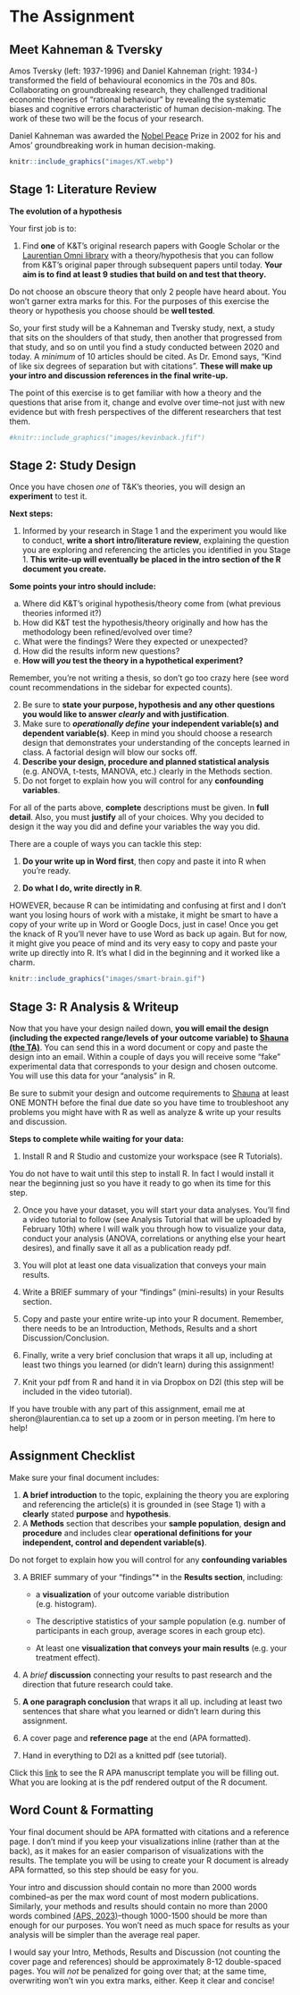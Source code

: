# The Assignment {#cross}

## Meet Kahneman & Tversky

Amos Tversky (left: 1937-1996) and Daniel Kahneman (right: 1934-) transformed the field of behavioural economics in the 70s and 80s. Collaborating on groundbreaking research, they challenged traditional economic theories of "rational behaviour" by revealing the systematic biases and cognitive errors characteristic of human decision-making. The work of these two will be the focus of your research.

::: fyi
Daniel Kahneman was awarded the [Nobel Peace](https://www.nobelprize.org/prizes/economic-sciences/2002/kahneman/facts/) Prize in 2002 for his and Amos' groundbreaking work in human decision-making.
:::

```r
knitr::include_graphics("images/KT.webp")
```

## Stage 1: Literature Review {#Part1}

**The evolution of a hypothesis**

Your first job is to:

1.  Find **one** of K&T's original research papers with Google Scholar or the [Laurentian Omni library](https://omni.laurentian.ca/discovery/search?vid=01OCUL_LU:OMNI&lang=en "Laurentian Library") with a theory/hypothesis that you can follow from K&T's original paper through subsequent papers until today. **Your aim is to find at least 9 studies that build on and test that theory.**

::: fyi
Do not choose an obscure theory that only 2 people have heard about. You won't garner extra marks for this. For the purposes of this exercise the theory or hypothesis you choose should be **well tested**.
:::

So, your first study will be a Kahneman and Tversky study, next, a study that sits on the shoulders of that study, then another that progressed from that study, and so on until you find a study conducted between 2020 and today. A *minimum* of 10 articles should be cited. As Dr. Emond says, "Kind of like six degrees of separation but with citations". **These will make up your intro and discussion references in the final write-up.**

The point of this exercise is to get familiar with how a theory and the questions that arise from it, change and evolve over time--not just with new evidence but with fresh perspectives of the different researchers that test them.

```r
#knitr::include_graphics("images/kevinback.jfif")
```

## Stage 2: Study Design {#Part2}

Once you have chosen *one* of T&K's theories, you will design an **experiment** to test it.

**Next steps:**

1.  Informed by your research in Stage 1 and the experiment you would like to conduct, **write a short intro/literature review**, explaining the question you are exploring and referencing the articles you identified in you Stage 1. **This write-up will eventually be placed in the intro section of the R document you create.**

**Some points your intro should include:**

a.  Where did K&T's original hypothesis/theory come from (what previous theories informed it?)
b.  How did K&T test the hypothesis/theory originally and how has the methodology been refined/evolved over time?
c.  What were the findings? Were they expected or unexpected?
d.  How did the results inform new questions?
e.  **How will *you* test the theory in a hypothetical experiment?**

Remember, you're not writing a thesis, so don't go too crazy here (see word count recommendations in the sidebar for expected counts).

2.  Be sure to **state your purpose, hypothesis and any other questions you would like to answer *clearly* and with justification**.
3.  Make sure to ***operationally define*** **your independent variable(s) and dependent variable(s)**. Keep in mind you should choose a research design that demonstrates your understanding of the concepts learned in class. A factorial design will blow our socks off.
4.  **Describe your design, procedure and planned statistical analysis** (e.g. ANOVA, t-tests, MANOVA, etc.) clearly in the Methods section.
5.  Do not forget to explain how you will control for any **confounding variables**.

::: fyi
For all of the parts above, **complete** descriptions must be given. In **full detail**. Also, you must **justify** all of your choices. Why you decided to design it the way you did and define your variables the way you did.
:::

There are a couple of ways you can tackle this step:

1.  **Do your write up in Word first**, then copy and paste it into R when you're ready.

2.  **Do what I do, write directly in R**.

HOWEVER, because R can be intimidating and confusing at first and I don't want you losing hours of work with a mistake, it might be smart to have a copy of your write up in Word or Google Docs, just in case! Once you get the knack of R you'll never have to use Word as back up again. But for now, it might give you peace of mind and its very easy to copy and paste your write up directly into R. It's what I did in the beginning and it worked like a charm.

```r
knitr::include_graphics("images/smart-brain.gif")
```

## Stage 3: R Analysis & Writeup

Now that you have your design nailed down, **you will email the design (including the expected range/levels of your outcome variable) to [Shauna (the TA)](sheron@laurentian.ca "Email Shauna")**. You can send this in a word document or copy and paste the design into an email. Within a couple of days you will receive some "fake" experimental data that corresponds to your design and chosen outcome. You will use this data for your "analysis" in R.

::: lightbulb
Be sure to submit your design and outcome requirements to [Shauna](sheron@laurentian.ca) at least ONE MONTH before the final due date so you have time to troubleshoot any problems you might have with R as well as analyze & write up your results and discussion.
:::

**Steps to complete while waiting for your data:**

1.  Install R and R Studio and customize your workspace (see R Tutorials).

::: fyi
You do not have to wait until this step to install R. In fact I would install it near the beginning just so you have it ready to go when its time for this step.
:::

2.  Once you have your dataset, you will start your data analyses. You'll find a video tutorial to follow (see Analysis Tutorial that will be uploaded by February 10th) where l will walk you through how to visualize your data, conduct your analysis (ANOVA, correlations or anything else your heart desires), and finally save it all as a publication ready pdf.

3.  You will plot at least one data visualization that conveys your main results.

4.  Write a BRIEF summary of your "findings" (mini-results) in your Results section.

5.  Copy and paste your entire write-up into your R document. Remember, there needs to be an Introduction, Methods, Results and a short Discussion/Conclusion.

6.  Finally, write a very brief conclusion that wraps it all up, including at least two things you learned (or didn't learn) during this assignment!

7.  Knit your pdf from R and hand it in via Dropbox on D2l (this step will be included in the video tutorial).

::: lightbulb
If you have trouble with any part of this assignment, email me at sheron\@laurentian.ca to set up a zoom or in person meeting. I'm here to help!
:::

## Assignment Checklist

Make sure your final document includes:

1.  **A brief introduction** to the topic, explaining the theory you are exploring and referencing the article(s) it is grounded in (see Stage 1) with a **clearly** stated **purpose** and **hypothesis**.
2.  A **Methods** section that describes your **sample population**, **design and procedure** and includes clear **operational definitions for your independent, control and dependent variable(s)**.

::: lightbulb
Do not forget to explain how you will control for any **confounding variables**
:::

3.  A BRIEF summary of your "findings"\* in the **Results section**, including:

    -   a **visualization** of your outcome variable distribution (e.g. histogram).

    -   The descriptive statistics of your sample population (e.g. number of participants in each group, average scores in each group etc).

    -   At least one **visualization that conveys your main results** (e.g. your treatment effect).

4.  A *brief* **discussion** connecting your results to past research and the direction that future research could take.

5.  **A one paragraph conclusion** that wraps it all up. including at least two sentences that share what you learned or didn't learn during this assignment.

6.  A cover page and **reference page** at the end (APA formatted).

7.  Hand in everything to D2l as a knitted pdf (see tutorial).

::: fyi
Click this [link](output/SampleAPAPaper.pdf) to see the R APA manuscript template you will be filling out. What you are looking at is the pdf rendered output of the R document.
:::

## Word Count & Formatting

Your final document should be APA formatted with citations and a reference page. I don't mind if you keep your visualizations inline (rather than at the back), as it makes for an easier comparison of visualizations with the results. The template you will be using to create your R document is already APA formatted, so this step should be easy for you.

Your intro and discussion should contain no more than 2000 words combined--as per the max word count of most modern publications. Similarly, your methods and results should contain no more than 2000 words combined [(APS, 2023)](https://www.psychologicalscience.org/publications/psychological_science/ps-submissions)--though 1000-1500 should be more than enough for our purposes. You won't need as much space for results as your analysis will be simpler than the average real paper.

I would say your Intro, Methods, Results and Discussion (not counting the cover page and references) should be approximately 8-12 double-spaced pages. You will *not* be penalized for going over that; at the same time, overwriting won't win you extra marks, either. Keep it clear and concise!
